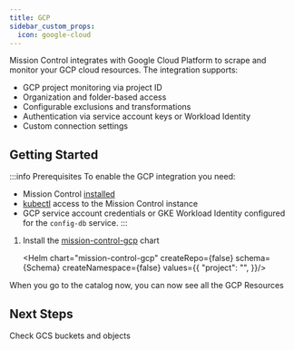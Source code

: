 ```yaml
---
title: GCP
sidebar_custom_props:
  icon: google-cloud
---
```



Mission Control integrates with Google Cloud Platform to scrape and monitor your GCP cloud resources. The integration supports:

- GCP project monitoring via project ID
- Organization and folder-based access
- Configurable exclusions and transformations
- Authentication via service account keys or Workload Identity
- Custom connection settings

## Getting Started

:::info Prerequisites
To enable the GCP integration you need:

- Mission Control [installed](/installation/)
- [kubectl](/installation/saas/kubectl) access to the Mission Control instance
- GCP service account credentials or GKE Workload Identity configured for the `config-db` service.
:::

1. Install the [mission-control-gcp](https://artifacthub.io/packages/helm/flanksource/mission-control-gcp) chart

   <Helm chart="mission-control-gcp"
   createRepo={false}
   schema={Schema}
   createNamespace={false}
   values={{
    "project": "<your-project-name>",
   }}/>


When you go to the catalog now, you can now see all the GCP Resources

<Screenshot img="/img/gcp-registry-catalog-scraper.png"/>

## Next Steps

<Cards>
    <Card size="sm" title="ScrapeConfig" icon="k8s-customresourcedefinition" link="/guide/config-db/scrapers/gcp">
      <Tag label="CRD"/>
  </Card>

  <Card size="sm" title="GCP Cloud Storage" icon="google-cloud-storage" link="/guide/canary-checker/reference/folder">
    Check GCS buckets and objects
    <Tag label="health-check"/>
  </Card>

</Cards>
